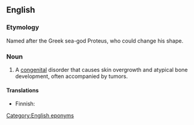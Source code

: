 ==English==
{{wikipedia}}

===Etymology===
Named after the Greek sea-god Proteus, who could change his shape.

===Noun===
{{en-noun|-}}

# {{lb|en|disease}} A [[congenital]] disorder that causes skin overgrowth and atypical bone development, often accompanied by tumors.

====Translations====
{{trans-top|congenital disorder}}
* Finnish: {{t|fi|Proteus-syndrooma}}
{{trans-mid}}
{{trans-bottom}}

[[Category:English eponyms]]